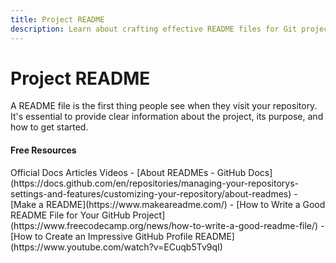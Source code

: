 ```yaml
---
title: Project README
description: Learn about crafting effective README files for Git projects
---
```


# Project README

A README file is the first thing people see when they visit your repository. It's essential to provide clear information about the project, its purpose, and how to get started.

#### Free Resources

<Tabs defaultValue="article">
<TabsList>
<TabsTrigger value="official">Official Docs</TabsTrigger>
<TabsTrigger value="article">Articles</TabsTrigger>
<TabsTrigger value="video">Videos</TabsTrigger>
</TabsList>

<TabsContent value="official">
- [About READMEs - GitHub Docs](https://docs.github.com/en/repositories/managing-your-repositorys-settings-and-features/customizing-your-repository/about-readmes)
</TabsContent>
<TabsContent value="article">
- [Make a README](https://www.makeareadme.com/)
- [How to Write a Good README File for Your GitHub Project](https://www.freecodecamp.org/news/how-to-write-a-good-readme-file/)
</TabsContent>
<TabsContent value="video">
- [How to Create an Impressive GitHub Profile README](https://www.youtube.com/watch?v=ECuqb5Tv9qI)
</TabsContent>
</Tabs>
